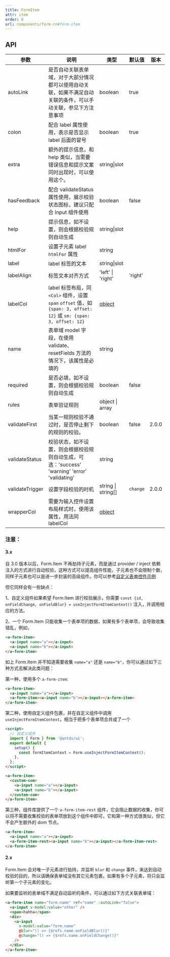 ```yaml
---
title: FormItem
attr: item
order: 0
url: components/form-cn#form-item
---
```



## API

| 参数 | 说明 | 类型 | 默认值 | 版本 |
| --- | --- | --- | --- | --- |
| autoLink | 是否自动关联表单域，对于大部分情况都可以使用自动关联，如果不满足自动关联的条件，可以手动关联，参见下方注意事项 | boolean | true |  |
| colon | 配合 label 属性使用，表示是否显示 label 后面的冒号 | boolean | true |  |
| extra | 额外的提示信息，和 help 类似，当需要错误信息和提示文案同时出现时，可以使用这个。 | string\|slot |  |  |
| hasFeedback | 配合 validateStatus 属性使用，展示校验状态图标，建议只配合 Input 组件使用 | boolean | false |  |
| help | 提示信息，如不设置，则会根据校验规则自动生成 | string\|slot |  |  |
| htmlFor | 设置子元素 label `htmlFor` 属性 | string |  |  |
| label | label 标签的文本 | string\|slot |  |  |
| labelAlign | 标签文本对齐方式 | 'left' \| 'right' | 'right' |  |
| labelCol | label 标签布局，同 `<Col>` 组件，设置 `span` `offset` 值，如 `{span: 3, offset: 12}` 或 `sm: {span: 3, offset: 12}` | [object](https://www.antdv.com/components/grid-cn/#col) |  |  |
| name | 表单域 model 字段，在使用 validate、resetFields 方法的情况下，该属性是必填的 | string |  |  |
| required | 是否必填，如不设置，则会根据校验规则自动生成 | boolean | false |  |
| rules | 表单验证规则 | object \| array |  |  |
| validateFirst | 当某一规则校验不通过时，是否停止剩下的规则的校验。 | boolean | false | 2.0.0 |
| validateStatus | 校验状态，如不设置，则会根据校验规则自动生成，可选：'success' 'warning' 'error' 'validating' | string |  |  |
| validateTrigger | 设置字段校验的时机 | string \| string\[] | `change` | 2.0.0 |
| wrapperCol | 需要为输入控件设置布局样式时，使用该属性，用法同 labelCol | [object](https://www.antdv.com/components/grid-cn/#col) |  |  |


### 注意：

#### 3.x

自 3.0 版本以后，Form.Item 不再劫持子元素，而是通过 provider / inject 依赖注入的方式进行自动校验，这种方式可以提高组件性能，子元素也不会限制个数，同样子元素也可以是进一步封装的高级组件。你可以参考[自定义表单控件示例](#components-form-demo-customized-form-controls)

但它同样会有一些缺点：

1、自定义组件如果希望 Form.Item 进行校验展示，你需要 `const {id, onFieldChange, onFieldBlur} = useInjectFormItemContext()` 注入，并调用相应的方法。

2、一个 Form.Item 只能收集一个表单项的数据，如果有多个表单项，会导致收集错乱，例如，

```html
<a-form-item>
  <a-input name="a"></a-input>
  <a-input name="b"></a-input>
</a-form-item>
```

如上 Form.Item 并不知道需要收集 `name="a"` 还是 `name="b"`，你可以通过如下三种方式去解决此类问题：

第一种，使用多个 `a-form-item`:

```html
<a-form-item>
  <a-input name="a"></a-input>
  <a-form-item><a-input name="b"></a-input></a-form-item>
</a-form-item>
```

第二种，使用自定义组件包裹，并在自定义组件中调用 `useInjectFormItemContext`，相当于把多个表单项合并成了一个

```html
<script>
  // 自定义组件
  import { Form } from '@antdv/ui';
  export default {
    setup() {
      const formItemContext = Form.useInjectFormItemContext();
    },
  };
</script>
```

```html
<a-form-item>
  <custom-com>
    <a-input name="a"></a-input>
    <a-input name="b"></a-input>
  </custom-com>
</a-form-item>
```

第三种，组件库提供了一个 `a-form-item-rest` 组件，它会阻止数据的收集，你可以将不需要收集校验的表单项放到这个组件中即可，它和第一种方式很类似，但它不会产生额外的 dom 节点。

```html
<a-form-item>
  <a-input name="a"></a-input>
  <a-form-item-rest><a-input name="b"></a-input></a-form-item-rest>
</a-form-item>
```

#### 2.x

Form.Item 会对唯一子元素进行劫持，并监听 `blur` 和 `change` 事件，来达到自动校验的目的，所以请确保表单域没有其它元素包裹。如果有多个子元素，将只会监听第一个子元素的变化。

如果要监听的表单域不满足自动监听的条件，可以通过如下方式关联表单域：

```html
<a-form-item name="form.name" ref="name" :autoLink="false">
  <a-input v-model:value="other" />
  <span>hahha</span>
  <div>
    <a-input
      v-model:value="form.name"
      @blur="() => {$refs.name.onFieldBlur()}"
      @change="() => {$refs.name.onFieldChange()}"
    />
  </div>
</a-form-item>
```
